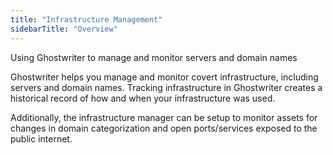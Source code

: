 ```yaml
---
title: "Infrastructure Management"
sidebarTitle: "Overview"
---
```



Using Ghostwriter to manage and monitor servers and domain names

Ghostwriter helps you manage and monitor covert infrastructure, including servers and domain names. Tracking infrastructure in Ghostwriter creates a historical record of how and when your infrastructure was used.

Additionally, the infrastructure manager can be setup to monitor assets for changes in domain categorization and open ports/services exposed to the public internet.

